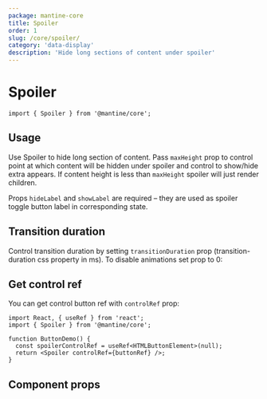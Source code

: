 ```yaml
---
package: mantine-core
title: Spoiler
order: 1
slug: /core/spoiler/
category: 'data-display'
description: 'Hide long sections of content under spoiler'
---
```



# Spoiler

<PageHeader
  source="mantine-core/src/Spoiler/Spoiler.tsx"
  docs="core/Spoiler.mdx"
  package="@mantine/core"
/>

```tsx
import { Spoiler } from '@mantine/core';
```

## Usage

Use Spoiler to hide long section of content.
Pass `maxHeight` prop to control point at which content will be hidden under spoiler and control to show/hide extra appears.
If content height is less than `maxHeight` spoiler will just render children.

Props `hideLabel` and `showLabel` are required – they are used as spoiler toggle button label in corresponding state.

<SpoilerBaseDemo />

## Transition duration

Control transition duration by setting `transitionDuration` prop (transition-duration css property in ms).
To disable animations set prop to 0:

<SpoilerNoAnimationDemo />

## Get control ref

You can get control button ref with `controlRef` prop:

```tsx
import React, { useRef } from 'react';
import { Spoiler } from '@mantine/core';

function ButtonDemo() {
  const spoilerControlRef = useRef<HTMLButtonElement>(null);
  return <Spoiler controlRef={buttonRef} />;
}
```

## Component props

<PropsTable component="Spoiler" />
